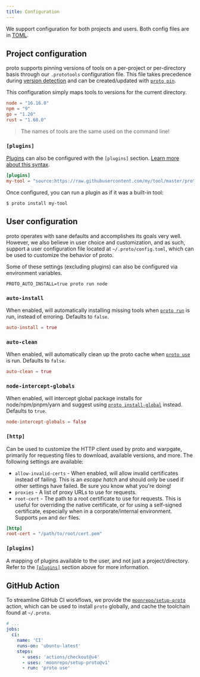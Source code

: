 ```yaml
---
title: Configuration
---
```



<HeaderLabel text="1 min" />

We support configuration for both projects and users. Both config files are in
[TOML](https://toml.io/en/).

## Project configuration

proto supports pinning versions of tools on a per-project or per-directory basis through our
`.prototools` configuration file. This file takes precedence during [version detection](./detection)
and can be created/updated with [`proto pin`](./commands/pin).

This configuration simply maps tools to versions for the current directory.

```toml title=".prototools"
node = "16.16.0"
npm = "9"
go = "1.20"
rust = "1.68.0"
```

> The names of tools are the same used on the command line!

### `[plugins]`

[Plugins](./plugins) can also be configured with the `[plugins]` section.
[Learn more about this syntax](./plugins#enabling-plugins).

```toml title=".prototools"
[plugins]
my-tool = "source:https://raw.githubusercontent.com/my/tool/master/proto-plugin.toml"
```

Once configured, you can run a plugin as if it was a built-in tool:

```shell
$ proto install my-tool
```

## User configuration

proto operates with sane defaults and accomplishes its goals very well. However, we also believe in
user choice and customization, and as such, support a user configuration file located at
`~/.proto/config.toml`, which can be used to customize the behavior of proto.

Some of these settings (excluding plugins) can also be configured via environment variables.

```shell
PROTO_AUTO_INSTALL=true proto run node
```

### `auto-install`

When enabled, will automatically installing missing tools when [`proto run`](./commands/run) is run,
instead of erroring. Defaults to `false`.

```toml title="~/.proto/config.toml"
auto-install = true
```

### `auto-clean`

When enabled, will automatically clean up the proto cache when [`proto use`](./commands/use) is run.
Defaults to `false`.

```toml title="~/.proto/config.toml"
auto-clean = true
```

### `node-intercept-globals`

When enabled, will intercept global package installs for node/npm/pnpm/yarn and suggest using
[`proto install-global`](./commands/install-global) instead. Defaults to `true`.

```toml title="~/.proto/config.toml"
node-intercept-globals = false
```

### `[http]`

Can be used to customize the HTTP client used by proto and warpgate, primarily for requesting files
to download, available versions, and more. The following settings are available:

- `allow-invalid-certs` - When enabled, will allow invalid certificates instead of failing. This is
  an _escape hatch_ and should only be used if other settings have failed. Be sure you know what
  you're doing!
- `proxies` - A list of proxy URLs to use for requests.
- `root-cert` - The path to a root certificate to use for requests. This is useful for overriding
  the native certificate, or for using a self-signed certificate, especially when in a
  corporate/internal environment. Supports `pem` and `der` files.

```toml title="~/.proto/config.toml"
[http]
root-cert = "/path/to/root/cert.pem"
```

### `[plugins]`

A mapping of plugins available to the user, and not just a project/directory. Refer to the
[`[plugins]`](#plugins) section above for more information.

## GitHub Action

To streamline GitHub CI workflows, we provide the
[`moonrepo/setup-proto`](https://github.com/moonrepo/setup-proto) action, which can be used to
install `proto` globally, and cache the toolchain found at `~/.proto`.

```yaml title=".github/workflows/ci.yml"
# ...
jobs:
  ci:
    name: 'CI'
    runs-on: 'ubuntu-latest'
    steps:
      - uses: 'actions/checkout@v4'
      - uses: 'moonrepo/setup-proto@v1'
      - run: 'proto use'
```

